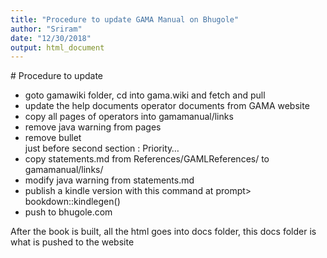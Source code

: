 ```yaml
---
title: "Procedure to update GAMA Manual on Bhugole"
author: "Sriram"
date: "12/30/2018"
output: html_document
---
```

 
 
 # Procedure to update
 
 - goto gamawiki folder, cd into gama.wiki and fetch and pull
 - update the help documents operator documents from GAMA website
 - copy all pages of operators into gamamanual/links 
 - remove java warning from pages
 - remove bullet <br/> just before second section : Priority...
 - copy statements.md from References/GAMLReferences/ to gamamanual/links/
 - modify java warning from statements.md
 - publish a kindle version with this command at prompt> bookdown::kindlegen()
 - push to bhugole.com
 
 
 After the book is built, all the html goes into docs folder, this docs folder is what is pushed to the website
 
 
 
